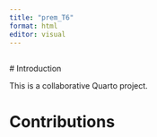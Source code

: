 ```yaml
---
title: "prem_T6"
format: html
editor: visual
---
```


## 

\# Introduction

This is a collaborative Quarto project.

# Contributions

<!-- Student sections will go here -->
